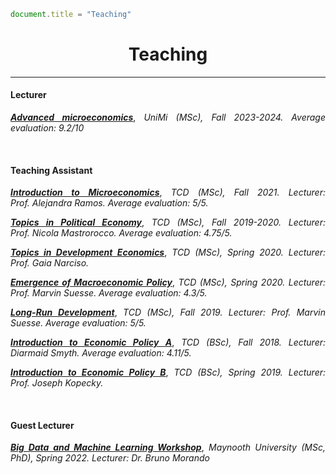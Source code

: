 ```js
document.title = "Teaching"
```

<div align="center">
# Teaching 
<div>


****

<div align="justify">

#### Lecturer
**<a href="https://www.unimi.it/it/corsi/insegnamenti-dei-corsi-di-laurea/2024/advanced-microeconomics" target="_blank">*Advanced microeconomics*</a>**, *UniMi (MSc), Fall 2023-2024. Average evaluation: 9.2/10*

<br />

#### Teaching Assistant

**<a href="https://www.tcd.ie/Economics/postgraduate/msc-economics/structure/microeconomics-1/" target="_blank">*Introduction to Microeconomics*</a>**, *TCD (MSc), Fall 2021. Lecturer:  Prof. Alejandra Ramos. Average evaluation: 5/5.*

**<a href="https://www.tcd.ie/Economics/postgraduate/msc-economics/structure/political-economy/" target="_blank">*Topics in Political Economy*</a>**, *TCD (MSc), Fall 2019-2020. Lecturer:  Prof. Nicola Mastrorocco. Average evaluation: 4.75/5.*

**<a href="https://www.tcd.ie/Economics/postgraduate/msc-economics/structure/topics-in-development-economics/" target="_blank">*Topics in Development Economics*</a>**, *TCD (MSc), Spring 2020. Lecturer:  Prof. Gaia Narciso.*

**<a href="https://www.tcd.ie/Economics/postgraduate/msc-economics/structure/emergence-of-macroeconomic-policy/" target="_blank">*Emergence of Macroeconomic Policy*</a>**, *TCD (MSc), Spring 2020. Lecturer:  Prof. Marvin Suesse. Average evaluation: 4.3/5.*

**<a href="https://www.tcd.ie/Economics/postgraduate/msc-economics/structure/long-run-development/" target="_blank">*Long-Run Development*</a>**, *TCD (MSc), Fall 2019. Lecturer:  Prof. Marvin Suesse. Average evaluation: 5/5.*

**<a href="https://www.tcd.ie/Economics/undergraduate/jf/intro-economics_a/index.php" target="_blank">*Introduction to Economic Policy A*</a>**, *TCD (BSc), Fall 2018. Lecturer:  Diarmaid Smyth. Average evaluation: 4.11/5.*

**<a href="https://www.tcd.ie/Economics/undergraduate/jf/intro-economics_b/index.php" target="_blank">*Introduction to Economic Policy B*</a>**, *TCD (BSc), Spring 2019. Lecturer:  Prof. Joseph Kopecky.*

<br />

#### Guest Lecturer

**<a href="https://www.maynoothuniversity.ie/faculty-social-sciences/news/big-data-and-machine-learning-workshop-dr-bruno-morando-department-economics" target="_blank">*Big Data and Machine Learning Workshop*</a>**, *Maynooth University (MSc, PhD), Spring 2022. Lecturer:  Dr. Bruno Morando*